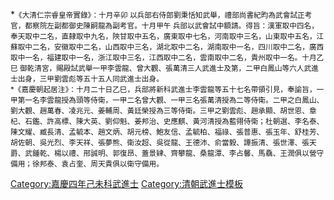 {{Navbox
|name = 嘉慶四年己未科武殿試金榜
|title = 嘉慶四年（[[1799年]]）己未科武殿試金榜
|titlestyle = background-color:#FFD700;
|image =
|style = width:100%;text-align:center; 
|groupstyle = text-align:center; background-color:#FFD700;
|liststyle = text-align:center;
|state = {{{state<includeonly>|collapsed</includeonly>}}}

|group1 = 第一甲<br>賜武進士及第<br>共3名
|list1 = '''[[李雲龍_(武狀元)|李雲龍]]''' - '''[[曾大觀]]''' - '''[[張萬清]]'''

|group2 = 第二甲<br>賜武進士出身<br>共6名
|list2 = [[白鳳山]] - [[劉大觀]] - [[趙萬春]] - [[凌兆元]] - [[姜輔周]] - [[黃廷榮]]

|group3 = 第三甲<br>賜同武進士出身<br>共55名
|list3 = [[劉雲彪]] - [[趙承顯]] - [[胡世恩]] - [[章杞|章　杞]] - [[石鑑|石　鑑]] - [[許高標]] - [[陳大英]] - [[劉仰魁]] - [[姜邦治]] - [[史應麒]]<br>[[黃河清]] - [[杜朝選]] - [[李名泰]] - [[陳文耀]] - [[臧長清]] - [[孟毓本]] - [[趙文炳 (嘉慶武進士)|趙文炳]] - [[胡元榜]] - [[鮑友信]] - [[孟毓柏]]<br>[[福祿|福　祿]] - [[張普惠]] - [[張玉年]] - [[舒桂芳]] - [[胡佐朝]] - [[吳光烈]] - [[李天祥]] - [[張夢熊]] - [[衛汝超]] - [[吳從龍 (嘉慶進士)|吳從龍]]<br>[[王德沛]] - [[俞當毅]] - [[譚振清]] - [[張世澤]] - [[張天爵]] - [[武鍾乾|武鍾-{乾}-]] - [[楊以禮]] - [[邢誠明]] - [[郭復昂]] - [[蓋景肄]]<br>[[齊攀龍]] - [[桑龍潭]] - [[李占馨]] - [[馬驫|馬　驫]] - [[王潤 (嘉慶武進士)|王　潤]] - [[徐邦泰]] - [[袁占奎]] - [[周天貴]] - 囗囗囗 - 囗囗囗<br>囗囗囗 - 囗囗囗 - 囗囗囗 - 囗囗囗 - 囗囗囗<span style="color: #FFFFFF;"> - －－－ - －－－ - －－－ - －－－ - －－－</span>

|belowstyle = text-align: center; background-color:#FFD700;
|below='''前一科：[[Template:嘉慶元年丙辰科武殿試金榜|嘉慶元年丙辰科]]　'''·'''　後一科：[[Template:嘉慶六年辛酉恩科武殿試金榜|嘉慶六年辛酉恩科]]'''<br>'''同科進士：[[Template:嘉慶四年己未科殿試金榜|嘉慶四年己未文科]]'''
}}
[[Category:嘉慶四年己未科武進士]]
<noinclude>*<small>《大清仁宗睿皇帝實錄》：十月辛卯    以兵部右侍郎劉秉恬知武舉，禮部尚書紀昀為武會試正考官，都察院左副都御史陳嗣龍為副考官。十月甲午    兵部以武會試中額請。得旨：漢軍取中四名，奉天取中二名，直隸取中九名，陝甘取中五名，廣東取中七名，河南取中三名，山東取中五名，江蘇取中二名，安徽取中二名，山西取中三名，湖北取中二名，湖南取中一名，四川取中二名，廣西取中一名，福建取中一名，浙江取中三名，江西取中二名，雲南取中二名，貴州取中一名。十月乙巳    御乾清宮，賜殿試武舉一甲李雲龍、曾大觀、張萬清三人武進士及第，二甲白鳳山等六人武進士出身，三甲劉雲彪等五十五人同武進士出身。<br>
*《嘉慶朝起居注》：十月二十日乙巳，兵部將新科武進士李雲龍等五十七名帶領引見，奉諭旨，一甲第一名李雲龍授為頭等侍衛，一甲二名曾大觀、一甲三名張萬清授為二等侍衛。二甲之白鳳山、劉大觀、趙萬春、凌兆元、姜輔周、黃廷榮授為三等侍衛。三甲之劉雲彪、趙承顯、胡世恩、章杞、石鑑、許高標、陳大英、劉仰魁、姜邦治、史應麒、黃河清授為藍翎侍衛；杜朝選、李名泰、陳文耀、臧長清、孟毓本、趙文炳、胡元榜、鮑友信、孟毓柏、福祿、張普惠、張玉年、舒桂芳、胡佐朝、吳光烈、李天祥、張夢熊、衛汝超、吳從龍、王德沛、俞當毅、譚振清、張世澤、張天爵、武鍾乾、楊以禮、邢誠明、郭復昂、蓋景肄、齊攀龍、桑龍潭、李占馨、馬驫、王潤俱以營守備用；徐邦泰、袁占奎、周天貴俱以衛守備用。</small>
[[Category:嘉慶四年己未科武進士| ]]
[[Category:清朝武進士模板]]</noinclude>